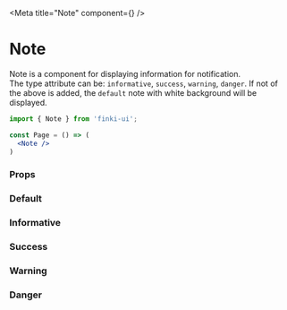 
<Meta title="Note" component={<Note/>} />

# Note

Note is a component for displaying information for notification. <br/>
The type attribute can be: `informative`, `success`, `warning`, `danger`. If not of the above is added, the `default` note with white background will be displayed.

```jsx
import { Note } from 'finki-ui';

const Page = () => (
  <Note />
)
```
### Props 

<Props of={Note}/>

### Default
<Preview withSource="open">
  <Story name="default">
    <Note
        title="Just so you know!"
        text="This block indicates a neutral informative note."
        icon="info-circle"
    />
  </Story>
</Preview>

### Informative
<Preview withSource="open">
  <Story name="informative">
    <Note
        type="informative"
        title="Just so you know!"
        text="This is used as a note on white backgrounds to give it a little contrast."
    />
  </Story>
</Preview>

### Success
<Preview withSource="open">
  <Story name="success">
    <Note
        type="success"
        title="Done!"
        text="This box indicates a successful or positive action."
    />
  </Story>
</Preview>

### Warning
<Preview withSource="open">
  <Story name="warning">
    <Note
        type="warning"
        title="Important note!"
        text="This box indicates a warning that might need attention."
    />
  </Story>
</Preview>

### Danger
<Preview withSource="open">
  <Story name="danger">
    <Note
        type="danger"
        title="Danger!"
        text="This box indicates a dangerous or potentially negative action."
    />
  </Story>
</Preview>

